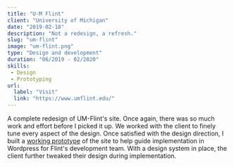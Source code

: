 ```yaml
---
title: "U-M Flint"
client: "University of Michigan"
date: "2019-02-18"
description: "Not a redesign, a refresh."
slug: "um-flint"
image: "um-flint.png"
type: "Design and development"
duration: "06/2019 - 02/2020"
skills:
 - Design
 - Prototyping
url:
  label: "Visit"
  link: "https://www.umflint.edu/"
---
```


A complete redesign of UM-Flint's site. Once again, there was so much work and effort before I picked it up. We worked with the client to finely tune every aspect of the design. Once satisfied with the design direction, I built a [working prototype](https://creative-um-flint.netlify.app/) of the site to help guide implementation in Wordpress for Flint's development team. With a design system in place, the client further tweaked their design during implementation.

